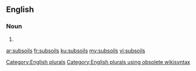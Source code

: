 ==English==

===Noun===
{{head|en}}

# {{plural of|subsoil}}

[[Category:English plurals]][[Category:English plurals using obsolete wikisyntax]]

[[ar:subsoils]]
[[fr:subsoils]]
[[ku:subsoils]]
[[my:subsoils]]
[[vi:subsoils]]